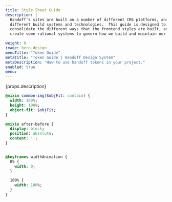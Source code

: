 ```yaml
---
title: Style Sheet Guide
description: |
  Handoff's sites are built on a number of different CMS platforms, and use 
  different build systems and technologies.  This guide is designed to help
  consolidate the different ways that the frontend styles are built, and
  create some rational systems to govern how we build and maintain our styles.

weight: 0
image: hero-design
menuTitle: "Token Guide"
metaTitle: "Token Guide | Handoff Design System"
metaDescription: "How to use handoff tokens in your project."
enabled: true
menu:
---
```



<Hero title={props.title} image={false}>
  <p>{props.description}</p>
</Hero>

```sass title="Mixins"
@mixin common-img($objFit: contain) {
  width: 100%;
  height: 100%;
  object-fit: $objFit;
}

@mixin after-before {
  display: block;
  position: absolute;
  content: '';
}


@keyframes widthAnimation {
  0% {
    width: 0;
  }

  100% {
    width: 100%;
  }
}
```

